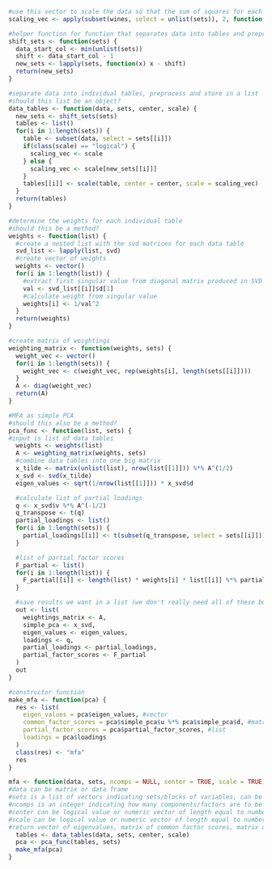 
```r
#use this vector to scale the data so that the sum of squares for each column is equal to 1. This isn't written into the code but is useful for comparing to the given example.
scaling_vec <- apply(subset(wines, select = unlist(sets)), 2, function(x) sqrt(sum((x - mean(x))^2)))

#helper function for function that separates data into tables and preprocesses
shift_sets <- function(sets) {
  data_start_col <- min(unlist(sets))
  shift <- data_start_col - 1
  new_sets <- lapply(sets, function(x) x - shift)
  return(new_sets)
}

#separate data into individual tables, preprocess and store in a list
#should this list be an object?
data_tables <- function(data, sets, center, scale) {  
  new_sets <- shift_sets(sets)
  tables <- list()
  for(i in 1:length(sets)) {
    table <- subset(data, select = sets[[i]])
    if(class(scale) == "logical") {
      scaling_vec <- scale
    } else {
      scaling_vec <- scale[new_sets[[i]]]
    }
    tables[[i]] <- scale(table, center = center, scale = scaling_vec)
  }
  return(tables)
}  

#determine the weights for each individual table
#should this be a method?
weights <- function(list) {
  #create a nested list with the svd matrices for each data table
  svd_list <- lapply(list, svd)
  #create vector of weights
  weights <- vector()
  for(i in 1:length(list)) {
    #extract first singular value from diagonal matrix produced in SVD
    val <- svd_list[[i]]$d[1]
    #calculate weight from singular value
    weights[i] <- 1/val^2
  }
  return(weights)
}  

#create matrix of weightings
weighting_matrix <- function(weights, sets) {
  weight_vec <- vector()
  for(i in 1:length(sets)) {
    weight_vec <- c(weight_vec, rep(weights[i], length(sets[[i]])))
  }
  A <- diag(weight_vec)
  return(A)
}

#MFA as simple PCA
#should this also be a method?
pca_func <- function(list, sets) {
#input is list of data tables
  weights <- weights(list)
  A <- weighting_matrix(weights, sets)
  #combine data tables into one big matrix
  x_tilde <- matrix(unlist(list), nrow(list[[1]])) %*% A^(1/2)
  x_svd <- svd(x_tilde)
  eigen_values <- sqrt(1/nrow(list[[1]])) * x_svd$d

  #calculate list of partial loadings
  q <- x_svd$v %*% A^(-1/2)
  q_transpose <- t(q)
  partial_loadings <- list()
  for(i in 1:length(sets)) {
    partial_loadings[[i]] <- t(subset(q_transpose, select = sets[[i]]))
  }

  #list of partial factor scores
  F_partial <- list()
  for(i in 1:length(list)) {
    F_partial[[i]] <- length(list) * weights[i] * list[[i]] %*% partial_loadings[[i]]
  }

  #save results we want in a list (we don't really need all of these but it is useful to have them while we test these functions against the example)
  out <- list(
    weightings_matrix <- A,
    simple_pca <- x_svd,
    eigen_values <- eigen_values,
    loadings <- q,
    partial_loadings <- partial_loadings,
    partial_factor_scores <- F_partial
  )
  out
}

#constructor function
make_mfa <- function(pca) {
  res <- list(
    eigen_values = pca$eigen_values, #vector
    common_factor_scores = pca$simple_pca$u %*% pca$simple_pca$d, #matrix
    partial_factor_scores = pca$partial_factor_scores, #list
    loadings = pca$loadings
  )
  class(res) <- "mfa"
  res
}

mfa <- function(data, sets, ncomps = NULL, center = TRUE, scale = TRUE) {
#data can be matrix or data frame
#sets is a list of vectors indicating sets/blocks of variables, can be character vectors with names or numeric vectors with position of variables in the data table
#ncomps is an integer indicating how many components/factors are to be extracted, NULL indicates all components
#center can be logical value or numeric vector of length equal to number of active variables; if numeric vector, each variable has corresponding value subtracted from it; if TRUE, subtract column means
#scale can be logical value or numeric vector of length equal to number of active variables
#return vector of eigenvalues, matrix of common factor scores, matrix of partial factor scores, matrix of loadings
  tables <- data_tables(data, sets, center, scale)
  pca <- pca_func(tables, sets)
  make_mfa(pca)
}
```
